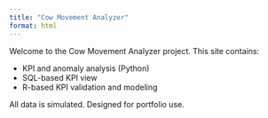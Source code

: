 ```yaml
---
title: "Cow Movement Analyzer"
format: html
---
```


Welcome to the Cow Movement Analyzer project. This site contains:

- KPI and anomaly analysis (Python)
- SQL-based KPI view
- R-based KPI validation and modeling

All data is simulated. Designed for portfolio use.
